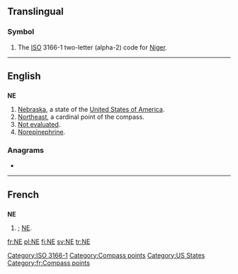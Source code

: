 {{also|Appendix:Variations of "ne"}}
==Translingual==
===Symbol===
{{infl|mul|symbol}}
# The [[ISO]] 3166-1 two-letter (alpha-2) code for [[Niger]].

[[Category:ISO 3166-1]]
----

==English==

==={{abbreviation}}===
'''NE'''

# [[Nebraska]], a state of the [[United States of America]].
# [[northeast|Northeast]], a cardinal point of the compass.
# [[not|Not evaluated]].
# [[norepinephrine|Norepinephrine]].

===Anagrams===
* {{alphagram|[[en#English|en]]}} 

[[Category:Compass points]]
[[Category:US States]]

----

==French==

==={{abbreviation|lang=fr}}===
'''NE'''

# {{abbreviation of|nord-est|lang=fr|nodot=1}}; [[#English|NE]].

[[Category:fr:Compass points]]

[[fr:NE]]
[[pl:NE]]
[[fi:NE]]
[[sv:NE]]
[[tr:NE]]